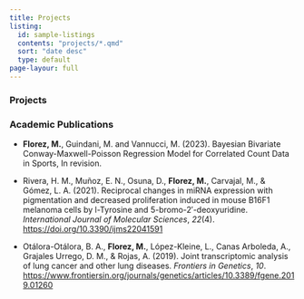```yaml
---
title: Projects
listing:
  id: sample-listings
  contents: "projects/*.qmd"
  sort: "date desc"
  type: default
page-layour: full
---
```


### Projects

::: {#sample-listings}
:::

### Academic Publications

-   **Florez, M.**, Guindani, M. and Vannucci, M. (2023). Bayesian Bivariate Conway-Maxwell-Poisson Regression Model for Correlated Count Data in Sports, In revision.

-   Rivera, H. M., Muñoz, E. N., Osuna, D., **Florez, M.**, Carvajal, M., & Gómez, L. A. (2021). Reciprocal changes in miRNA expression with pigmentation and decreased proliferation induced in mouse B16F1 melanoma cells by l-Tyrosine and 5-bromo-2′-deoxyuridine. *International Journal of Molecular Sciences*, *22*(4). <https://doi.org/10.3390/ijms22041591>

-   Otálora-Otálora, B. A., **Florez, M.**, López-Kleine, L., Canas Arboleda, A., Grajales Urrego, D. M., & Rojas, A. (2019). Joint transcriptomic analysis of lung cancer and other lung diseases. *Frontiers in Genetics*, *10*. <https://www.frontiersin.org/journals/genetics/articles/10.3389/fgene.2019.01260>
